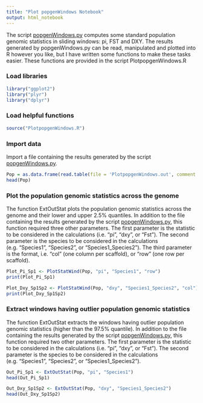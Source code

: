 ---
title: "Plot popgenWindows Notebook"
output: html_notebook
---
The script [popgenWindows.py](https://github.com/simonhmartin/genomics_general) computes some standard population genomic statistics in sliding windows: pi, FST and DXY. The results generated by popgenWindows.py can be read, manipulated and plotted into R however you like, but I have written some functions to make these tasks easier. These functions are provided in the script PlotpopgenWindows.R

### Load libraries
```{r}
library("ggplot2")
library("plyr")
library("dplyr")
```

### Load helpful functions
```{r}
source("PlotpopgenWindows.R")
```

### Import data
Import a file containing the results generated by the script [popgenWindows.py](https://github.com/simonhmartin/genomics_general).
```{r}
Pop = as.data.frame(read.table(file = 'PlotpopgenWindows.out', comment.char = '#', fill = T, sep = ",", header = T))
head(Pop)
```

### Plot the population genomic statistics across the genome
The function ExtOutStat plots the population genomic statistics across the genome and their lower and upper 2.5% quantiles. In addition to the file containing the results generated by the script [popgenWindows.py](https://github.com/simonhmartin/genomics_general), this function required three other parameters. The first parameter is the statistic to be considered in the calculations (i.e. "pi", "dxy", or "Fst"). The second parameter is the species to be considered in the calculations (e.g. "Species1", "Species2", or "Species1_Species2"). The third parameter is the format, i.e. "col" (one column per scaffold), or "row" (one row per scaffold).
```{r}
Plot_Pi_Sp1 <- PlotStatWind(Pop, "pi", "Species1", "row")
print(Plot_Pi_Sp1)
```
```{r}
Plot_Dxy_Sp1Sp2 <- PlotStatWind(Pop, "dxy", "Species1_Species2", "col")
print(Plot_Dxy_Sp1Sp2)
```

### Extract windows having outlier population genomic statistics
The function ExtOutStat extracts the windows having outlier population genomic statistics (higher than the 97.5% quantile). In addition to the file containing the results generated by the script [popgenWindows.py](https://github.com/simonhmartin/genomics_general), this function required two other parameters. The first parameter is the statistic to be considered in the calculations (i.e. "pi", "dxy", or "Fst"). The second parameter is the species to be considered in the calculations (e.g. "Species1", "Species2", or "Species1_Species2").
```{r}
Out_Pi_Sp1 <- ExtOutStat(Pop, "pi", "Species1")
head(Out_Pi_Sp1)
```
```{r}
Out_Dxy_Sp1Sp2 <- ExtOutStat(Pop, "dxy", "Species1_Species2")
head(Out_Dxy_Sp1Sp2)
```
